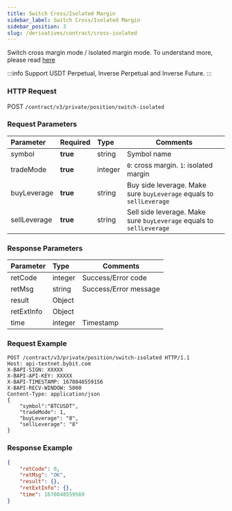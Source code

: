 ```yaml
---
title: Switch Cross/Isolated Margin
sidebar_label: Switch Cross/Isolated Margin
sidebar_position: 3
slug: /derivatives/contract/cross-isolated
---
```



Switch cross margin mode / isolated margin mode. To understand more, please read <a href="https://www.bybit.com/en-US/help-center/bybitHC_Article?language=en_US&id=000001053">here</a>

:::info
Support USDT Perpetual, Inverse Perpetual and Inverse Future.
:::

### HTTP Request
POST `/contract/v3/private/position/switch-isolated`

### Request Parameters
| Parameter | Required | Type | Comments|
|:----- |:-------|:-----|------ |
|symbol |**true** |string |Symbol name |
|tradeMode |**true** |integer |`0`: cross margin. `1`: isolated margin |
|buyLeverage |**true** |string |Buy side leverage. Make sure `buyLeverage` equals to `sellLeverage`|
|sellLeverage |**true** |string |Sell side leverage. Make sure `buyLeverage` equals to `sellLeverage`|

### Response Parameters
| Parameter | Type | Comments|
|:----- |:-----|----- |
|retCode |integer |Success/Error code |
|retMsg |string |Success/Error message |
|result |Object | |
|retExtInfo |Object | |
|time |integer |Timestamp |

### Request Example

<Tabs>
<TabItem value="console-linear" label="linear">

```http
POST /contract/v3/private/position/switch-isolated HTTP/1.1
Host: api-testnet.bybit.com
X-BAPI-SIGN: XXXXX
X-BAPI-API-KEY: XXXXX
X-BAPI-TIMESTAMP: 1670848559156
X-BAPI-RECV-WINDOW: 5000
Content-Type: application/json
{
    "symbol":"BTCUSDT",
    "tradeMode": 1,
    "buyLeverage": "8",
    "sellLeverage": "8"
}
```

</TabItem>
</Tabs>

### Response Example

<Tabs>
<TabItem value="js linear" label="linear">

```json
{
    "retCode": 0,
    "retMsg": "OK",
    "result": {},
    "retExtInfo": {},
    "time": 1670848559569
}
```
</TabItem>
</Tabs>